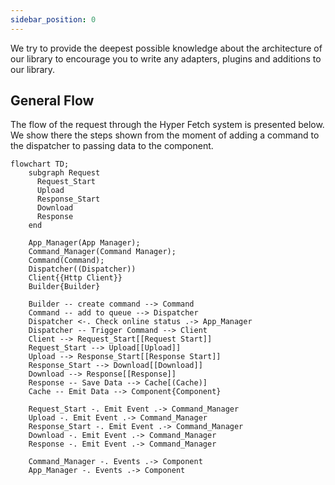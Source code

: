 ```yaml
---
sidebar_position: 0
---
```


We try to provide the deepest possible knowledge about the architecture of our library to encourage you to write any
adapters, plugins and additions to our library.

## General Flow

The flow of the request through the Hyper Fetch system is presented below. We show there the steps shown from the moment
of adding a command to the dispatcher to passing data to the component.

```mermaid
flowchart TD;
    subgraph Request
      Request_Start
      Upload
      Response_Start
      Download
      Response
    end

    App_Manager(App Manager);
    Command_Manager(Command Manager);
    Command(Command);
    Dispatcher((Dispatcher))
    Client{{Http Client}}
    Builder{Builder}

    Builder -- create command --> Command
    Command -- add to queue --> Dispatcher
    Dispatcher <-. Check online status .-> App_Manager
    Dispatcher -- Trigger Command --> Client
    Client --> Request_Start[[Request Start]]
    Request_Start --> Upload[[Upload]]
    Upload --> Response_Start[[Response Start]]
    Response_Start --> Download[[Download]]
    Download --> Response[[Response]]
    Response -- Save Data --> Cache[(Cache)]
    Cache -- Emit Data --> Component{Component}

    Request_Start -. Emit Event .-> Command_Manager
    Upload -. Emit Event .-> Command_Manager
    Response_Start -. Emit Event .-> Command_Manager
    Download -. Emit Event .-> Command_Manager
    Response -. Emit Event .-> Command_Manager

    Command_Manager -. Events .-> Component
    App_Manager -. Events .-> Component
```
